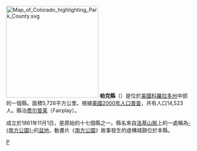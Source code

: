 {{noteTA
|T=zh-hans:帕克县 (科罗拉多州);zh-hk:帕克縣 (科羅拉多州);zh-tw:帕克郡 (科羅拉多州);
}}

{{Otheruses|帕克縣|subject=美國科羅拉多州的一個縣|other=同名的縣}}
[[File:Map_of_Colorado_highlighting_Park_County.svg|250px]]
'''帕克縣'''（{{lang-en|Park County}}）是位於[[美國|美國]][[科羅拉多州|科羅拉多州]]中部的一個縣。面積5,726平方公里。根據[[美國2000年人口普查|美國2000年人口普查]]，共有人口14,523人。縣治[[费尔普莱_(科罗拉多州)|费尔普莱]]（Fairplay）。

成立於1861年11月1日，是原始的十七個縣之一。縣名來自[[洛基山脈|洛基山脈]]上的一處稱為[[南方公園_(盆地)|-{南方公園}-]]的[[盆地|盆地]]。動畫片《[[南方公園|南方公園]]》故事發生的虛構城鎮位於本縣。
{{帕克縣 (科羅拉多州)}}
{{Colorado}}
[[Category:科罗拉多州行政区划|P]]
